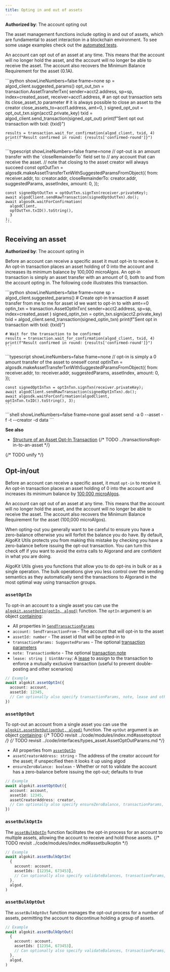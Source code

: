 ```yaml
---
title: Opting in and out of assets
---
```



**Authorized by**: The account opting out 

The asset management functions include opting in and out of assets, which are fundamental to asset interaction in a blockchain environment.
To see some usage examples check out the [automated tests](https://github.com/algorandfoundation/algokit-utils-ts/blob/main/src/asset.spec.ts).


An account can opt out of an asset at any time. This means that the account will no longer hold the asset, and the account will no longer be able to receive the asset. The account also recovers the Minimum Balance Requirement for the asset (0.1A).

<Tabs syncKey='lang'>
  <TabItem label='Python' icon='seti:python'>
    ```python showLineNumbers=false frame=none
    sp = algod_client.suggested_params()
	opt_out_txn = transaction.AssetTransferTxn(
	    sender=acct2.address,
	    sp=sp,
	    index=created_asset,
	    receiver=acct1.address,
	    # an opt out transaction sets its close_asset_to parameter
	    # it is always possible to close an asset to the creator
	    close_assets_to=acct1.address,
	    amt=0,
	)
	signed_opt_out = opt_out_txn.sign(acct2.private_key)
	txid = algod_client.send_transaction(signed_opt_out)
	print(f"Sent opt out transaction with txid: {txid}")
	
	results = transaction.wait_for_confirmation(algod_client, txid, 4)
	print(f"Result confirmed in round: {results['confirmed-round']}")
    ```
  </TabItem>
  <TabItem label='JavaScript' icon='seti:typescript'>
    ```typescript showLineNumbers=false frame=none
    // opt-out is an amount transfer with the `closeRemainderTo` field set to
	// any account that can receive the asset.
	// note that closing to the asset creator will always succeed
	const optOutTxn = algosdk.makeAssetTransferTxnWithSuggestedParamsFromObject({
	  from: receiver.addr,
	  to: creator.addr,
	  closeRemainderTo: creator.addr,
	  suggestedParams,
	  assetIndex,
	  amount: 0,
	});
	
	const signedOptOutTxn = optOutTxn.signTxn(receiver.privateKey);
	await algodClient.sendRawTransaction(signedOptOutTxn).do();
	await algosdk.waitForConfirmation(
	  algodClient,
	  optOutTxn.txID().toString(),
	  3
	);
    ```
  </TabItem>
</Tabs>


## Receiving an asset

**Authorized by**: The account opting in

Before an account can receive a specific asset it must opt-in to receive it. An opt-in transaction places an asset holding of 0 into the account and increases its minimum balance by 100,000 microAlgos. An opt-in transaction is simply an asset transfer with an amount of 0, both to and from the account opting in. The following code illustrates this transaction.

<Tabs syncKey='lang'>
  <TabItem label='Python' icon='seti:python'>
    ```python showLineNumbers=false frame=none
    sp = algod_client.suggested_params()
	# Create opt-in transaction
	# asset transfer from me to me for asset id we want to opt-in to with amt==0
	optin_txn = transaction.AssetOptInTxn(
	    sender=acct2.address, sp=sp, index=created_asset
	)
	signed_optin_txn = optin_txn.sign(acct2.private_key)
	txid = algod_client.send_transaction(signed_optin_txn)
	print(f"Sent opt in transaction with txid: {txid}")
	
	# Wait for the transaction to be confirmed
	results = transaction.wait_for_confirmation(algod_client, txid, 4)
	print(f"Result confirmed in round: {results['confirmed-round']}")
    ```
  </TabItem>
  <TabItem label='JavaScript' icon='seti:typescript'>
    ```typescript showLineNumbers=false frame=none
    // opt-in is simply a 0 amount transfer of the asset to oneself
	const optInTxn = algosdk.makeAssetTransferTxnWithSuggestedParamsFromObject({
	  from: receiver.addr,
	  to: receiver.addr,
	  suggestedParams,
	  assetIndex,
	  amount: 0,
	});
	
	const signedOptInTxn = optInTxn.signTxn(receiver.privateKey);
	await algodClient.sendRawTransaction(signedOptInTxn).do();
	await algosdk.waitForConfirmation(algodClient, optInTxn.txID().toString(), 3);
    ```
  </TabItem>
  <TabItem label='Goal' icon='seti:laptop'>
    ```shell showLineNumbers=false frame=none
    goal asset send -a 0 --asset <asset-name>  -f <opt-in-account> -t <opt-in-account> --creator <asset-creator>  -d data
    ```
  </TabItem>
</Tabs>

**See also**

- [Structure of an Asset Opt-In Transaction](FUTURELINK)
{/* TODO ../transactions#opt-in-to-an-asset */}

{/* TODO unify */}
## Opt-in/out

Before an account can receive a specific asset, it must `opt-in` to receive it. An opt-in transaction places an asset holding of 0 into the account and increases its minimum balance by [100,000 microAlgos](https://developer.algorand.org/docs/get-details/asa/#assets-overview).

An account can opt out of an asset at any time. This means that the account will no longer hold the asset, and the account will no longer be able to receive the asset. The account also recovers the Minimum Balance Requirement for the asset (100,000 microAlgos).

When opting-out you generally want to be careful to ensure you have a zero-balance otherwise you will forfeit the balance you do have. By default, AlgoKit Utils protects you from making this mistake by checking you have a zero-balance before issuing the opt-out transaction. You can turn this check off if you want to avoid the extra calls to Algorand and are confident in what you are doing.

AlgoKit Utils gives you functions that allow you to do opt-ins in bulk or as a single operation. The bulk operations give you less control over the sending semantics as they automatically send the transactions to Algorand in the most optimal way using transaction groups.

### `assetOptIn`

To opt-in an account to a single asset you can use the [`algokit.assetOptIn(optIn, algod)`](../code/modules/index.md#assetoptin) function. The `optIn` argument is an object [containing](../code/interfaces/types_asset.AssetOptInParams.md):

- All properties in [`SendTransactionParams`](./transaction.md#sendtransactionparams)
- `account: SendTransactionFrom` - The account that will opt-in to the asset
- `assetId: number` - The asset id that will be opted-in to
- `transactionParams: SuggestedParams` - The optional [transaction parameters](./transaction.md#transaction-params)
- `note: TransactionNote` - The optional [transaction note](./transaction.md#transaction-notes)
- `lease: string | Uint8Array`: A [lease](https://developer.algorand.org/articles/leased-transactions-securing-advanced-smart-contract-design/) to assign to the transaction to enforce a mutually exclusive transaction (useful to prevent double-posting and other scenarios)

```typescript
// Example
await algokit.assetOptIn({
  account: account,
  assetId: 12345,
  // Can optionally also specify transactionParams, note, lease and other send params
})
```

### `assetOptOut`

To opt-out an account from a single asset you can use the [`algokit.assetOptOut(optOut, algod)`](FUTURELINK) function. The `optOut` argument is an object [containing](FUTURELINK):
{/* TODO revisit ../code/modules/index.md#assetoptout */}
{/* TODO revisit ../code/interfaces/types_asset.AssetOptOutParams.md */}

- All properties from [`assetOptIn`](#assetoptin)
- `assetCreatorAddress: string` - The address of the creator account for the asset; if unspecified then it looks it up using algod
- `ensureZeroBalance: boolean` - Whether or not to validate the account has a zero-balance before issuing the opt-out; defaults to true

```typescript
// Example
await algokit.assetOptOut({
  account: account,
  assetId: 12345,
  assetCreatorAddress: creator,
  // Can optionally also specify ensureZeroBalance, transactionParams, note, lease and other send params
})
```

### `assetBulkOptIn`

The [`assetBulkOptIn`](FUTURELINK) function facilitates the opt-in process for an account to multiple assets, allowing the account to receive and hold those assets.
{/* TODO revisit ../code/modules/index.md#assetbulkoptin */}

```typescript
// Example
await algokit.assetBulkOptIn(
  {
    account: account,
    assetIds: [12354, 673453],
    // Can optionally also specify validateBalances, transactionParams, note
  },
  algod,
)
```

### `assetBulkOptOut`

The `assetBulkOptOut` function manages the opt-out process for a number of assets, permitting the account to discontinue holding a group of assets.

```typescript
// Example
await algokit.assetBulkOptOut(
  {
    account: account,
    assetIds: [12354, 673453],
    // Can optionally also specify validateBalances, transactionParams, note
  },
  algod,
)
```